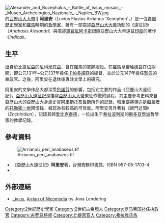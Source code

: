 [[File:Alexander_and_Bucephalus_-_Battle_of_Issus_mosaic_-_Museo_Archeologico_Nazionale_-_Naples_BW.jpg|thumb]]的[[亞歷山大大帝|亞歷山大大帝]]]]
'''阿里安'''（Lucius Flavius Arrianus 'Xenophon'，{{bd|86/90年||146/160年|catIdx=}}）是一位[[希臘|希臘]][[歷史學家|歷史學家]]和[[羅馬|羅馬]]時期的[[哲學家|哲學家]]，著有一部描述[[亞歷山大大帝|亞歷山大大帝]]功勳的《遠征記》（''Anabasis Alexandri''）與描述[[軍官|軍官]][[尼阿卡斯|尼阿卡斯]]跟隨亞歷山大大帝遠征[[印度|印度]]的著作《''Indica''》。

==生平==
出身於[[比提尼亞|比提尼亞]]的[[尼科米底亞|尼科米底亞]]，曾在羅馬的軍隊服役。在[[羅馬皇帝|羅馬皇帝]][[哈德良|哈德良]]在位期間，即公元131年~公元137年擔任[[卡帕多細亞|卡帕多細亞]]的總督，並於公元147年擔任[[雅典|雅典]]的執政官。之後，阿里安在退休後專注文學上的研究。

阿里安的文學作品大都深受[[色諾芬|色諾芬]]的影響，包括它主要的作品《亞歷山大遠征記》，[[亞歷山大遠征記|亞歷山大遠征記]]是描寫[[亞歷山大大帝|亞歷山大大帝]]東征作戰的過程，其主要參考史料來自亞歷山大的亞歷山大身邊史官[[卡山德里亞的阿里斯托布魯斯|阿里斯托布魯斯]]所作的記錄，和重要將領亦是[[繼業者|繼業者]]的[[托勒密一世|托勒密一世]]回憶錄，被認為有較高的可信度。阿里安另外著有《師門述聞》（''Enchiridion''），記錄其師[[愛比克泰德|愛比克泰德]]，一位出生于[[希拉波利斯|希拉波利斯]]的[[斯多亞學派|斯多亞學派]]哲學家的教學記錄。

==參考資料==
[[File:Arrianou_peri_anabaseos.tif|thumb]]
*《亞歷山大遠征記》'''阿里安'''著，台灣商務印書館，ISBN 957-05-1703-4
*{{cite book |author1=阿里安 |title=亚历山大远征记 |date=1979 |publisher=商务印书馆 |location=北京 |isbn=7-100-03812-X}}

== 外部連結 ==
* [http://www.livius.org Livius], [http://www.livius.org/arl-arz/arrian/arrian.html Arrian of Nicomedia] by Jona Lendering

{{Authority control}}
[[Category:2世紀歷史學家|Category:2世紀歷史學家]]
[[Category:2世纪古希腊人|Category:2世纪古希腊人]]
[[Category:罗马帝国补任执政官|Category:罗马帝国补任执政官]]
[[Category:古罗马将领|Category:古罗马将领]]
[[Category:比提尼亚人|Category:比提尼亚人]]
[[Category:弗拉维氏族|Category:弗拉维氏族]]